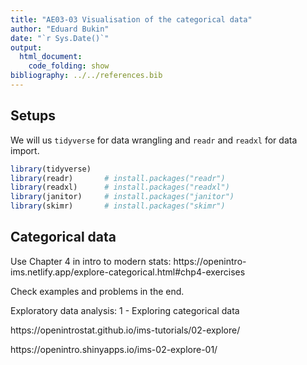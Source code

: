 ```yaml
---
title: "AE03-03 Visualisation of the categorical data"
author: "Eduard Bukin"
date: "`r Sys.Date()`"
output: 
  html_document:
    code_folding: show
bibliography: ../../references.bib
---
```


## Setups

We will us `tidyverse` for data wrangling and `readr` and `readxl` for data import.

```r
library(tidyverse)
library(readr)       # install.packages("readr")
library(readxl)      # install.packages("readxl")
library(janitor)     # install.packages("janitor")
library(skimr)       # install.packages("skimr")
```

## Categorical data

Use Chapter 4 in intro to modern stats: https://openintro-ims.netlify.app/explore-categorical.html#chp4-exercises

Check examples and problems in the end.

Exploratory data analysis: 1 - Exploring categorical data

https://openintrostat.github.io/ims-tutorials/02-explore/

https://openintro.shinyapps.io/ims-02-explore-01/
